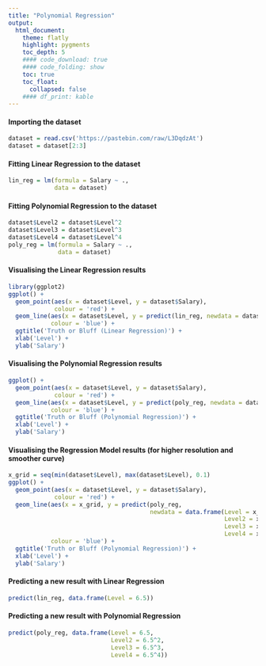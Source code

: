 ```yaml
---
title: "Polynomial Regression"
output:
  html_document:
    theme: flatly
    highlight: pygments
    toc_depth: 5
    #### code_download: true
    #### code_folding: show
    toc: true
    toc_float:
      collapsed: false
    #### df_print: kable
---
```


#### Importing the dataset
```r
dataset = read.csv('https://pastebin.com/raw/L3DqdzAt')
dataset = dataset[2:3]
```

#### Fitting Linear Regression to the dataset
```r
lin_reg = lm(formula = Salary ~ .,
             data = dataset)
```


#### Fitting Polynomial Regression to the dataset
```r
dataset$Level2 = dataset$Level^2
dataset$Level3 = dataset$Level^3
dataset$Level4 = dataset$Level^4
poly_reg = lm(formula = Salary ~ .,
              data = dataset)
```


#### Visualising the Linear Regression results

```r
library(ggplot2)
ggplot() +
  geom_point(aes(x = dataset$Level, y = dataset$Salary),
             colour = 'red') +
  geom_line(aes(x = dataset$Level, y = predict(lin_reg, newdata = dataset)),
            colour = 'blue') +
  ggtitle('Truth or Bluff (Linear Regression)') +
  xlab('Level') +
  ylab('Salary')
```


#### Visualising the Polynomial Regression results

```r

ggplot() +
  geom_point(aes(x = dataset$Level, y = dataset$Salary),
             colour = 'red') +
  geom_line(aes(x = dataset$Level, y = predict(poly_reg, newdata = dataset)),
            colour = 'blue') +
  ggtitle('Truth or Bluff (Polynomial Regression)') +
  xlab('Level') +
  ylab('Salary')
```


#### Visualising the Regression Model results (for higher resolution and smoother curve)

```r

x_grid = seq(min(dataset$Level), max(dataset$Level), 0.1)
ggplot() +
  geom_point(aes(x = dataset$Level, y = dataset$Salary),
             colour = 'red') +
  geom_line(aes(x = x_grid, y = predict(poly_reg,
                                        newdata = data.frame(Level = x_grid,
                                                             Level2 = x_grid^2,
                                                             Level3 = x_grid^3,
                                                             Level4 = x_grid^4))),
            colour = 'blue') +
  ggtitle('Truth or Bluff (Polynomial Regression)') +
  xlab('Level') +
  ylab('Salary')
```


#### Predicting a new result with Linear Regression
```r
predict(lin_reg, data.frame(Level = 6.5))
```


#### Predicting a new result with Polynomial Regression
```r
predict(poly_reg, data.frame(Level = 6.5,
                             Level2 = 6.5^2,
                             Level3 = 6.5^3,
                             Level4 = 6.5^4))
```

